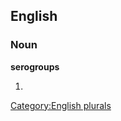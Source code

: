 ==English==

===Noun===
'''serogroups'''

# {{plural of|[[serogroup]]}}

[[Category:English plurals]]